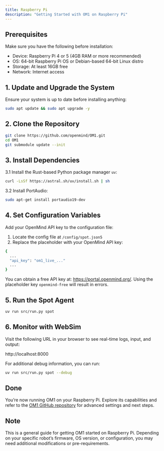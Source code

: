 ```yaml
---
title: Raspberry Pi
description: "Getting Started with OM1 on Raspberry Pi"
---
```


## Prerequisites

Make sure you have the following before installation:

- Device: Raspberry Pi 4 or 5 (4GB RAM or more recommended)
- OS: 64-bit Raspberry Pi OS or Debian-based 64-bit Linux distro
- Storage: At least 16GB free
- Network: Internet access

## 1. Update and Upgrade the System

Ensure your system is up to date before installing anything:

```bash
sudo apt update && sudo apt upgrade -y
```

## 2. Clone the Repository

```bash
git clone https://github.com/openmind/OM1.git
cd OM1
git submodule update --init
```

## 3. Install Dependencies

 3.1 Install the Rust-based Python package manager `uv`:

```bash
curl -LsSf https://astral.sh/uv/install.sh | sh
```

3.2 Install PortAudio:

```bash
sudo apt-get install portaudio19-dev
```

## 4. Set Configuration Variables

Add your OpenMind API key to the configuration file:

1. Locate the config file at `/config/spot.json5`
2. Replace the placeholder with your OpenMind API key:

```bash
{
  ...
  "api_key": "om1_live_..."
  ...
}
```

You can obtain a free API key at: https://portal.openmind.org/. Using the placeholder key `openmind-free` will result in errors.

## 5. Run the Spot Agent

```bash
uv run src/run.py spot
```

## 6. Monitor with WebSim

Visit the following URL in your browser to see real-time logs, input, and output:

http://localhost:8000

For additional debug information, you can run:

```bash
uv run src/run.py spot --debug
```

## Done

You’re now running OM1 on your Raspberry Pi. Explore its capabilities and refer to the [OM1 GitHub repository](https://github.com/openmind/OM1) for advanced settings and next steps. 

## Note

This is a general guide for getting OM1 started on Raspberry Pi. Depending on your specific robot’s firmware, OS version, or configuration, you may need additional modifications or pre-requirements.
